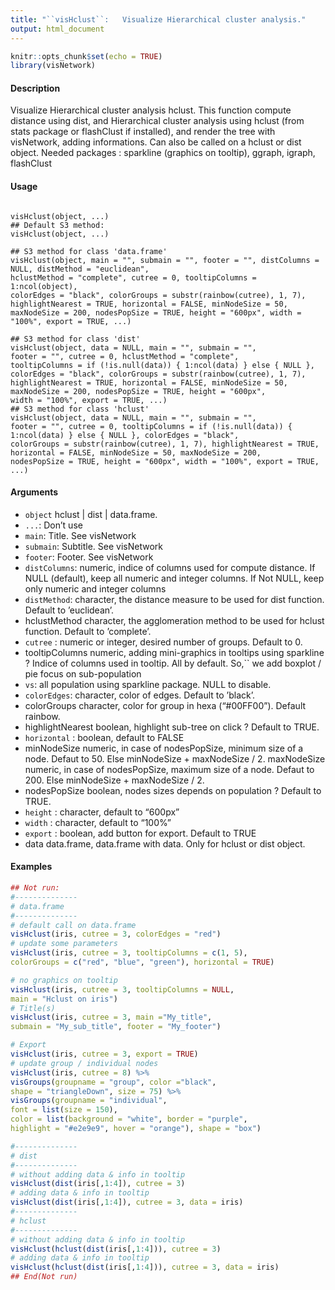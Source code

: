 ```yaml
---
title: "``visHclust``:   Visualize Hierarchical cluster analysis."
output: html_document
---
```


```r
knitr::opts_chunk$set(echo = TRUE)
library(visNetwork)
```



#### Description
Visualize Hierarchical cluster analysis hclust. This function compute distance using dist, and Hierarchical cluster analysis using hclust (from stats package or flashClust if installed), and render the tree with visNetwork, adding informations. Can also be called on a hclust or dist object.
Needed packages : sparkline (graphics on tooltip), ggraph, igraph, flashClust

#### Usage
<pre><code>
visHclust(object, ...)
## Default S3 method:
visHclust(object, ...)

## S3 method for class 'data.frame'
visHclust(object, main = "", submain = "", footer = "", distColumns = NULL, distMethod = "euclidean",
hclustMethod = "complete", cutree = 0, tooltipColumns = 1:ncol(object),
colorEdges = "black", colorGroups = substr(rainbow(cutree), 1, 7),
highlightNearest = TRUE, horizontal = FALSE, minNodeSize = 50,
maxNodeSize = 200, nodesPopSize = TRUE, height = "600px", width = "100%", export = TRUE, ...)

## S3 method for class 'dist'
visHclust(object, data = NULL, main = "", submain = "",
footer = "", cutree = 0, hclustMethod = "complete",
tooltipColumns = if (!is.null(data)) { 1:ncol(data) } else { NULL },
colorEdges = "black", colorGroups = substr(rainbow(cutree), 1, 7),
highlightNearest = TRUE, horizontal = FALSE, minNodeSize = 50,
maxNodeSize = 200, nodesPopSize = TRUE, height = "600px",
width = "100%", export = TRUE, ...)
## S3 method for class 'hclust'
visHclust(object, data = NULL, main = "", submain = "",
footer = "", cutree = 0, tooltipColumns = if (!is.null(data)) {
1:ncol(data) } else { NULL }, colorEdges = "black",
colorGroups = substr(rainbow(cutree), 1, 7), highlightNearest = TRUE,
horizontal = FALSE, minNodeSize = 50, maxNodeSize = 200,
nodesPopSize = TRUE, height = "600px", width = "100%", export = TRUE,
...)
</code></pre>

#### Arguments

* ``object`` hclust | dist | data.frame.
* ``...``: Don’t use
* ``main``: Title. See visNetwork
* ``submain``: Subtitle. See visNetwork
* ``footer``: Footer. See visNetwork
* ``distColumns``: numeric, indice of columns used for compute distance. If NULL (default), keep all numeric and integer columns. If Not NULL, keep only numeric and integer columns
* ``distMethod``: character, the distance measure to be used for dist function. Default to ’euclidean’.
* hclustMethod character, the agglomeration method to be used for hclust function. Default to ’complete’.
* ``cutree`` :   numeric or integer, desired number of groups. Default to 0.
* tooltipColumns numeric, adding mini-graphics in tooltips using sparkline ? Indice of columns used in tooltip. All by default. So,`` we add boxplot / pie focus on sub-population
* ``vs``: all population using sparkline package. NULL to disable.
* ``colorEdges``: character, color of edges. Default to ’black’.
* colorGroups character, color for group in hexa ("#00FF00"). Default rainbow.
* highlightNearest boolean, highlight sub-tree on click ? Default to TRUE.
* ``horizontal`` :  boolean, default to FALSE
* minNodeSize numeric, in case of nodesPopSize, minimum size of a node. Defaut to 50. Else
minNodeSize + maxNodeSize / 2.
maxNodeSize numeric, in case of nodesPopSize, maximum size of a node. Defaut to 200.
Else minNodeSize + maxNodeSize / 2.
* nodesPopSize boolean, nodes sizes depends on population ? Default to TRUE.
* ``height`` :    character, default to "600px"
* ``width `` :  character, default to "100%"
* ``export`` :  boolean, add button for export. Default to TRUE
* data data.frame, data.frame with data. Only for hclust or dist object.

#### Examples

```r
## Not run:
#--------------
# data.frame
#--------------
# default call on data.frame
visHclust(iris, cutree = 3, colorEdges = "red")
# update some parameters
visHclust(iris, cutree = 3, tooltipColumns = c(1, 5),
colorGroups = c("red", "blue", "green"), horizontal = TRUE)
```
```r
# no graphics on tooltip
visHclust(iris, cutree = 3, tooltipColumns = NULL,
main = "Hclust on iris")
# Title(s)
visHclust(iris, cutree = 3, main ="My_title",
submain = "My_sub_title", footer = "My_footer")
```
```r
# Export
visHclust(iris, cutree = 3, export = TRUE)
# update group / individual nodes
visHclust(iris, cutree = 8) %>%
visGroups(groupname = "group", color ="black",
shape = "triangleDown", size = 75) %>%
visGroups(groupname = "individual",
font = list(size = 150),
color = list(background = "white", border = "purple",
highlight = "#e2e9e9", hover = "orange"), shape = "box")
```
```r
#--------------
# dist
#--------------
# without adding data & info in tooltip
visHclust(dist(iris[,1:4]), cutree = 3)
# adding data & info in tooltip
visHclust(dist(iris[,1:4]), cutree = 3, data = iris)
#--------------
# hclust
#--------------
# without adding data & info in tooltip
visHclust(hclust(dist(iris[,1:4])), cutree = 3)
# adding data & info in tooltip
visHclust(hclust(dist(iris[,1:4])), cutree = 3, data = iris)
## End(Not run)
```
